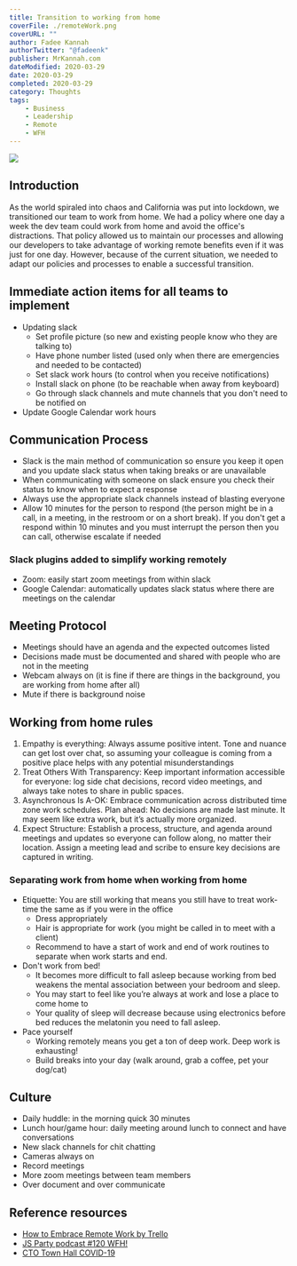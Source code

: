 ---
title: Transition to working from home
coverFile: ./remoteWork.png
coverURL: ""
author: Fadee Kannah
authorTwitter: "@fadeenk"
publisher: MrKannah.com
dateModified: 2020-03-29
date: 2020-03-29
completed: 2020-03-29
category: Thoughts
tags:
    - Business
    - Leadership
    - Remote
    - WFH
---
![](remoteWork.png)

## Introduction

As the world spiraled into chaos and California was put into lockdown, we transitioned our team to work from home. We had a policy where one day a week the dev team could work from home and avoid the office's distractions. That policy allowed us to maintain our processes and allowing our developers to take advantage of working remote benefits even if it was just for one day. However, because of the current situation, we needed to adapt our policies and processes to enable a successful transition.

## Immediate action items for all teams to implement
- Updating slack
   - Set profile picture (so new and existing people know who they are talking to)
   - Have phone number listed (used only when there are emergencies and needed to be contacted)
   - Set slack work hours (to control when you receive notifications)
   - Install slack on phone (to be reachable when away from keyboard)
   - Go through slack channels and mute channels that you don't need to be notified on
- Update Google Calendar work hours

## Communication Process
- Slack is the main method of communication so ensure you keep it open and you update slack status when taking breaks or are unavailable
- When communicating with someone on slack ensure you check their status to know when to expect a response
- Always use the appropriate slack channels instead of blasting everyone
- Allow 10 minutes for the person to respond (the person might be in a call, in a meeting, in the restroom or on a short break). If you don't get a respond within 10 minutes and you must interrupt the person then you can call, otherwise escalate if needed

### Slack plugins added to simplify working remotely
- Zoom: easily start zoom meetings from within slack
- Google Calendar: automatically updates slack status where there are meetings on the calendar

## Meeting Protocol
- Meetings should have an agenda and the expected outcomes listed
- Decisions made must be documented and shared with people who are not in the meeting
- Webcam always on (it is fine if there are things in the background, you are working from home after all)
- Mute if there is background noise

## Working from home rules
1. Empathy is everything: Always assume positive intent. Tone and nuance can get lost over chat, so assuming your colleague is coming from a positive place helps with any potential misunderstandings
1. Treat Others With Transparency: Keep important information accessible for everyone: log side chat decisions, record video meetings, and always take notes to share in public spaces.
1. Asynchronous Is A-OK: Embrace communication across distributed time zone work schedules. Plan ahead: No decisions are made last minute. It may seem like extra work, but it’s actually more organized.
1. Expect Structure: Establish a process, structure, and agenda around meetings and updates so everyone can follow along, no matter their location. Assign a meeting lead and scribe to ensure key decisions are captured in writing. 

### Separating work from home when working from home 
- Etiquette: You are still working that means you still have to treat work-time the same as if you were in the office
  - Dress appropriately 
  - Hair is appropriate for work (you might be called in to meet with a client)
  - Recommend to have a start of work and end of work routines to separate when work starts and end.
- Don't work from bed!
  - It becomes more difficult to fall asleep because working from bed weakens the mental association between your bedroom and sleep.
  - You may start to feel like you’re always at work and lose a place to come home to
  - Your quality of sleep will decrease because using electronics before bed reduces the melatonin you need to fall asleep.
- Pace yourself
  - Working remotely means you get a ton of deep work. Deep work is exhausting!
  - Build breaks into your day (walk around, grab a coffee, pet your dog/cat)

## Culture
- Daily huddle: in the morning quick 30 minutes
- Lunch hour/game hour: daily meeting around lunch to connect and have conversations
- New slack channels for chit chatting
- Cameras always on
- Record meetings
- More zoom meetings between team members
- Over document and over communicate

## Reference resources
- [How to Embrace Remote Work by Trello](https://info.trello.com/hubfs/How_To_Embrace_Remote_Work_Trello_Ultimate_Guide.pdf?hsCtaTracking=19bf7893-d507-43ee-b95d-27db481eda82%7C7b087ca9-93ba-4c04-9490-f5b4ebca5aec)
- [JS Party podcast #120 WFH!](https://castbox.fm/episode/WFH!--(JS-Party-120)-id397660-id244664216)
- [CTO Town Hall COVID-19](https://www.youtube.com/watch?v=7Kv82Tegdkk)
